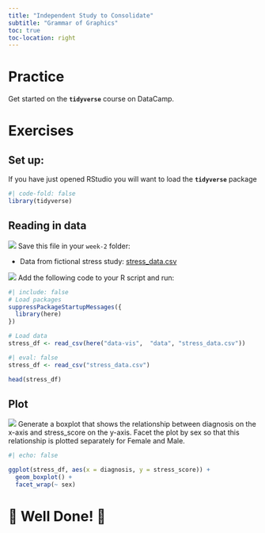 ```yaml
---
title: "Independent Study to Consolidate"
subtitle: "Grammar of Graphics"
toc: true
toc-location: right
---
```


# Practice

Get started on the **`tidyverse`** course on DataCamp.


# Exercises

## Set up:

If you have just opened RStudio you will want to load the
**`tidyverse`** package

```r
#| code-fold: false
library(tidyverse)
```

## Reading in data

![](images/do_on_your_computer.png) Save this file in your `week-2` folder:

-   Data from fictional stress study: [stress_data.csv](../data/stress_data.csv)

![](images/do_in_R.png) Add the following code to your R script and run:

```r
#| include: false
# Load packages
suppressPackageStartupMessages({
  library(here)
})

# Load data
stress_df <- read_csv(here("data-vis",  "data", "stress_data.csv"))

```

```r
#| eval: false
stress_df <- read_csv("stress_data.csv")
```

```r
head(stress_df)
```

## Plot

![](images/do_in_R.png) Generate a boxplot that shows the relationship between diagnosis on the x-axis and stress_score on the y-axis. Facet the plot by sex so that this relationship is plotted separately for Female and Male.

```r
#| echo: false

ggplot(stress_df, aes(x = diagnosis, y = stress_score)) +
  geom_boxplot() +
  facet_wrap(~ sex)
```


# 🥳 Well Done! 🎉

